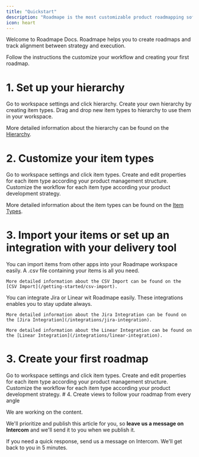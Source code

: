 ```yaml
---
title: "Quickstart"
description: "Roadmape is the most customizable product roadmapping software."
icon: heart
---
```


Welcome to Roadmape Docs. Roadmape helps you to create roadmaps and track alignment between strategy and execution.

Follow the instructions the customize your workflow and creating your first roadmap.

# 1. Set up your hierarchy
<Steps>
  <Step title="First Step">
    Go to workspace settings and click hierarchy.
  </Step>
  <Step title="Second Step">
    Create your own hierarchy by creating item types.
  </Step>
  <Step title="Third Step">
    Drag and drop new item types to hierarchy to use them in your workspace.
  </Step>
</Steps>

<Info>More detailed information about the hierarchy can be found on the [Hierarchy](/understanding-items/hierarhy).</Info>

# 2. Customize your item types
<Steps>
  <Step title="First Step">
    Go to workspace settings and click item types.
  </Step>
  <Step title="Second Step">
    Create and edit properties for each item type according your product management structure.
  </Step>
  <Step title="Third Step">
    Customize the workflow for each item type according your product development strategy.
  </Step>
</Steps>

<Info>More detailed information about the item types can be found on the [Item Types](/understanding-items/item-types).</Info>

# 3. Import your items or set up an integration with your delivery tool
<AccordionGroup>

  <Accordion title="Import Items" icon="alien-8bit">
    You can import items from other apps into your Roadmape workspace easily. A .csv file containing your items is all you need.

    More detailed information about the CSV Import can be found on the [CSV Import](/getting-started/csv-import).
  </Accordion>

  <Accordion title="Integrate your delivery tool">
    You can integrate Jira or Linear wit Roadmape easily. These integrations enables you to stay update always.

    More detailed information about the Jira Integration can be found on the [Jira Integration](/integrations/jira-integration).

    More detailed information about the Linear Integration can be found on the [Linear Integration](/integrations/linear-integration).
  </Accordion>
</AccordionGroup>

# 3. Create your first roadmap
<Steps>
  <Step title="First Step">
    Go to workspace settings and click item types.
  </Step>
  <Step title="Second Step">
    Create and edit properties for each item type according your product management structure.
  </Step>
  <Step title="Third Step">
    Customize the workflow for each item type according your product development strategy.
  </Step>
</Steps>
# 4. Create views to follow your roadmap from every angle 





We are working on the content. 

We'll prioritize and publish this article for you, so **leave us a message on Intercom** and we'll send it to you when we publish it.

If you need a quick response, send us a message on Intercom. We'll get back to you in 5 minutes.